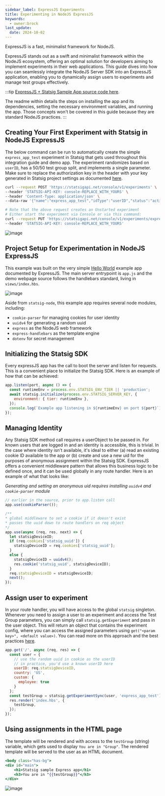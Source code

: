 ```yaml
---
sidebar_label: ExpressJS Experiments
title: Experimenting in NodeJS ExpressJS
keywords:
  - owner:brock
last_update:
  date: 2024-10-02
---
```


ExpressJS is a fast, minimalist framework for NodeJS.

ExpressJS stands out as a swift and minimalist framework within the NodeJS ecosystem, offering an optimal solution for developers aiming to implement experiments in their web applications. This guide dives into how you can seamlessly integrate the NodeJS Server SDK into an ExpressJS application, enabling you to dynamically assign users to experiments and manage test groups effectively. 

:::tip
[ExpressJS + Statsig Sample App source code here](https://github.com/statsig-io/samples/tree/node-express/node-express#node-express-statsig-demo-app). 

The readme within details the steps on installing the app and its dependencies, setting the necessary environment variables, and running the app. Those concepts won't be covered in this guide because they are standard NodeJS practices.
:::

## Creating Your First Experiment with Statsig in NodeJS ExpressJS
The below command can be run to automatically create the simple `express_app_test` experiment in Statsig that gets used throughout this integration guide and demo app. 
The experiment randomizes based on `userID`, has a 50/50 test group split, and implements a single parameter. 
Make sure to replace the authorization key in the header with your key generated in Statsig project settings as documented [here](/console-api/introduction).
```bash
curl --request POST 'https://statsigapi.net/console/v1/experiments' \
--header 'STATSIG-API-KEY: console-REPLACE_WITH_YOURS' \
--header 'Content-Type: application/json' \
--data-raw '{"name":"express_app_test","idType":"userID","status":"active","hypothesis":"Running Statsig in express works nicely!","primaryMetrics":[{"name":"dau","type":"user"}],"primaryMetricTags":[],"secondaryMetrics":[{"name":"dau","type":"user"}],"secondaryMetricTags":[],"groups":[{"name":"Control","size":50,"parameterValues":{"variant":"control"}},{"name":"Test","size":50,"parameterValues":{"variant":"test"}}],"allocation":100,"duration":14}'

# Note that the above request creates an Unstarted experiment
# Either start the experiment via Console or via this command:
curl --request PUT 'https://statsigapi.net/console/v1/experiments/express_app_test/start' \
--header 'STATSIG-API-KEY: console-REPLACE_WITH_YOURS'
``` 

![image](/img/express-abtest.png)
 
## Project Setup for Experimentation in NodeJS ExpressJS

This example was built on the very simple [Hello World](https://expressjs.com/en/starter/hello-world.html) example app documented by ExpressJS.
The main server entrypoint is `app.js` and the demo webpage source follows the handlebars standard, living in `views/index.hbs`.

![image](/img/express-folder-structure.png)

Aside from `statsig-node`, this example app requires several node modules, including:
* `cookie-parser` for managing cookies for user identity
* `uuidv4` for generating a random uuid
* `express` as the NodeJS web framework
* `express-handlebars` as the template engine
* `dotenv` for secret management

## Initializing the Statsig SDK

Every expressJS app has the call to boot the server and listen for requests. This is a convenient place to initialize the Statsig SDK. 
Here is an example of how that can be achieved:

```js
app.listen(port, async () => {
  const runtimeEnv = process.env.STATSIG_ENV_TIER || 'production';
  await statsig.initialize(process.env.STATSIG_SERVER_KEY, {
    environment: { tier: runtimeEnv },
  });
  console.log(`Example app listening in ${runtimeEnv} on port ${port}`);
});
```


## Managing Identity

Any Statsig SDK method call requires a userObject to be passed in. For known users that are logged in and an identity is accessible, this is trivial. 
In the case where identity isn't available, it's ideal to either (a) read an existing cookie ID available to the app or (b) create and use a new uid for the purposes of anonymous assignment within the Statsig SDK.
ExpressJS offers a convenient middleware pattern that allows this business logic to be defined once, and it can be used globally in any route handler. Here is an example of what that looks like:

_Generating and setting an anonymous uid requires installing `uuidv4` and `cookie-parser` module_
```js
// earlier in the source, prior to app.listen call
app.use(cookieParser());

/**
* global middleware to set a cookie if it doesn't exist
* passes the uuid down to route handlers on req object
*/
app.use(async (req, res, next) => {
  let statsigDeviceID;
  if (req.cookies['statsig_uuid']) {
    statsigDeviceID = req.cookies['statsig_uuid'];
  }
  else {
    statsigDeviceID = uuidv4();
    res.cookie('statsig_uuid', statsigDeviceID);
  }
  req.statsigDeviceID = statsigDeviceID;
  next();
});
```

## Assign user to experiment
In your route handler, you will have access to the global `statsig` singleton. Whenever you need to assign a user to an experiment and access the Test Group parameters, you can simply call `statsig.getExperiment` and pass in the user object. This will return an object that contains the experiment config, where you can access the assigned parameters using `get("<param key>", <default value>)`. You can read more on this approach and the best practices [here](/server/nodejsServerSDK#getting-an-layerexperiment).
```js
app.get('/', async (req, res) => {
  const user = {
    // use the random uuid in cookie as the userID
    // in practice, you'd use a known userID here
    userID: req.statsigDeviceID,
    country: 'US',
    custom: {
      employee: true
    }
  };
  const testGroup = statsig.getExperimentSync(user, 'express_app_test').get('variant', 'control');
  res.render('index.hbs', { 
    testGroup,
  });
});
```

## Using assignments in the HTML page
The template will be rendered and with access to the `testGroup` (string) variable, which gets used to display `You are in "Group"`. The rendered template will be served to the user as an HTML document.
```hbs
<body class="has-bg">
<div id="main">
    <h1>Statsig sample Express app</h1>
    <h3>You are in "{{testGroup}}"</h3>
</div>
```

![image](/img/express-page.png)
